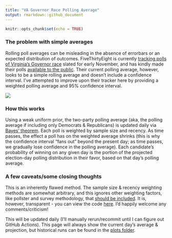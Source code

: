 ```yaml
---
title: "VA Governor Race Polling Average"
output: rmarkdown::github_document
---
```


```r
knitr::opts_chunk$set(echo = TRUE)
```

### The problem with simple averages

Rolling poll averages can be misleading in the absence of errorbars or an expected distribution of outcomes. FiveThirtyEight is currently [tracking polls of Virginia's Governor race](https://projects.fivethirtyeight.com/polls/governor/virginia/) slated for early November, and has kindly made their polls [available to the public](https://projects.fivethirtyeight.com/polls-page/data/governor_polls.csv). Their current polling average, however, looks to be a simple rolling average and doesn't include a confidence interval. I've attempted to improve upon their tracker here by providing a weighted polling average and 95% confidence interval.

![](plots/race_results_current.png)

### How this works

Using a weak uniform prior, the two-party polling average (aka, the polling average if including only Democrats & Republicans) is updated daily via [Bayes' theorem](https://en.wikipedia.org/wiki/Bayes%27_theorem). Each poll is weighted by sample size and recency. As time passes, the effect a poll has on the weighted average shrinks (this is why the confidence interval "fans out" beyond the present day; as time passes, we gradually lose confidence in the polling average). Each candidate's probability of winning on any given day is the portion of the projected election-day polling distribution in their favor, based on that day's polling average. 

### A few caveats/some closing thoughts

This is an inherently flawed method. The sample size & recency weighting methods are somewhat arbitrary, and this ignores other weighting factors, like pollster and survey methodology, that [should be included](https://gelliottmorris.substack.com/p/what-people-are-missing-about-the?justPublished=true). It is, however, transparent - you can view the code [here](https://gelliottmorris.substack.com/p/what-people-are-missing-about-the?justPublished=true). I'd happily welcome any comments/criticism!

This will be updated daily (I'll manually rerun/recommit until I can figure out GitHub Actions). This page will always show the current day's average & projection, but historical runs can be found in the [plots folder](https://github.com/markjrieke/thedatadiary/tree/main/2021.10.01-virginia_governors_race/plots).

